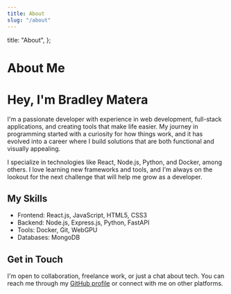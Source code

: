 ```yaml
---
title: About
slug: "/about"
---
```


  title: "About",
};


# About Me

<div class="content-container">
  <motion.div
    initial={{ opacity: 0, y: 20 }}
    animate={{ opacity: 1, y: 0 }}
    transition={{ duration: 0.5 }}
  >
    <h1 class="content-heading-1">Hey, I'm Bradley Matera</h1>
    <p class="content-paragraph">
      I'm a passionate developer with experience in web development, full-stack applications, and creating tools that make life easier. My journey in programming started with a curiosity for how things work, and it has evolved into a career where I build solutions that are both functional and visually appealing.
    </p>
    <p class="content-paragraph">
      I specialize in technologies like React, Node.js, Python, and Docker, among others. I love learning new frameworks and tools, and I'm always on the lookout for the next challenge that will help me grow as a developer.
    </p>
    <h2 class="content-heading-2">My Skills</h2>
    <ul class="content-list">
      <li class="content-list-item">Frontend: React.js, JavaScript, HTML5, CSS3</li>
      <li class="content-list-item">Backend: Node.js, Express.js, Python, FastAPI</li>
      <li class="content-list-item">Tools: Docker, Git, WebGPU</li>
      <li class="content-list-item">Databases: MongoDB</li>
    </ul>
    <h2 class="content-heading-2">Get in Touch</h2>
    <p class="content-paragraph">
      I'm open to collaboration, freelance work, or just a chat about tech. You can reach me through my <a href="https://github.com/BradleyMatera" class="content-link">GitHub profile</a> or connect with me on other platforms.
    </p>
  </motion.div>
</div>
